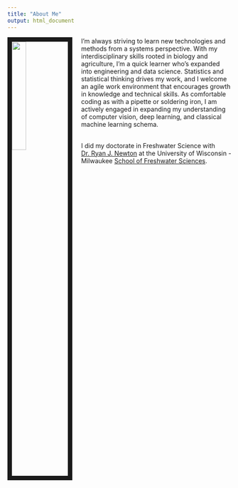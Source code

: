 ```yaml
---
title: "About Me"
output: html_document
---
```


<link rel="stylesheet" href="styles.css" type="text/css">

<img src="images/ryan.jpg" style="width:25%; border:10px solid; margin-right: 20px" align="left">


I'm always striving to learn new technologies and methods from a systems perspective. With my interdisciplinary skills rooted in biology and agriculture, I'm a quick learner who's expanded into engineering and data science. Statistics and statistical thinking drives my work, and I welcome an agile work environment that encourages growth in knowledge and technical skills. As comfortable coding as with a pipette or soldering iron, I am actively engaged in expanding my understanding of computer vision, deep learning, and classical machine learning schema.

<br>
I did my doctorate in Freshwater Science with [Dr. Ryan J. Newton](https://www.newtonlabuwm.org/) at the University of Wisconsin - Milwaukee [School of Freshwater Sciences](https://uwm.edu/freshwater/). 
